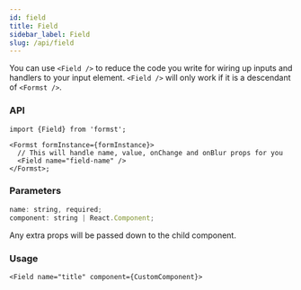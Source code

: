 ```yaml
---
id: field
title: Field
sidebar_label: Field
slug: /api/field
---
```


You can use `<Field />` to reduce the code you write for wiring up inputs and handlers to your input element. `<Field />` will only work if it is a descendant of `<Formst />`.

### API

```tsx
import {Field} from 'formst';

<Formst formInstance={formInstance}>
  // This will handle name, value, onChange and onBlur props for you
  <Field name="field-name" />
</Formst>;
```

### Parameters

```jsx
name: string, required;
component: string | React.Component;
```

Any extra props will be passed down to the child component.

### Usage

```
<Field name="title" component={CustomComponent}>
```
